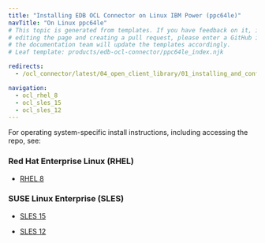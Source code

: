 ```yaml
---
title: "Installing EDB OCL Connector on Linux IBM Power (ppc64le)"
navTitle: "On Linux ppc64le"
# This topic is generated from templates. If you have feedback on it, instead of
# editing the page and creating a pull request, please enter a GitHub issue and
# the documentation team will update the templates accordingly.
# Leaf template: products/edb-ocl-connector/ppc64le_index.njk

redirects:
  - /ocl_connector/latest/04_open_client_library/01_installing_and_configuring_the_ocl_connector/install_on_linux_using_edb_repo/ibm_power_ppc64le/

navigation:
  - ocl_rhel_8
  - ocl_sles_15
  - ocl_sles_12
---
```


For operating system-specific install instructions, including accessing the repo, see:

### Red Hat Enterprise Linux (RHEL)

- [RHEL 8](ocl_rhel_8)

### SUSE Linux Enterprise (SLES)

- [SLES 15](ocl_sles_15)

- [SLES 12](ocl_sles_12)
